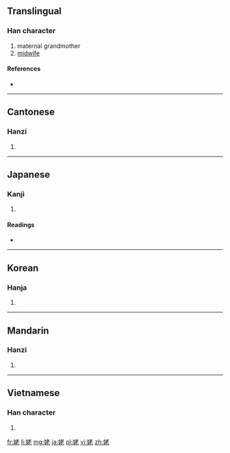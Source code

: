 ==Translingual==

===Han character===
{{Han char|rn=38|rad=女|as=06|sn=9|four=4441<sub>1</sub>|canj=女十大心 (VJKP)|ids=⿰[[女]][[老]]}}

# maternal grandmother
# [[midwife]]

====References====
* {{Han ref|kx=0260.090|dkj=06216|dj=0526.080|hdz=21042.100|uh=59E5|ud=23013|bh=ABBE|bd=43966}}

----

==Cantonese==

===Hanzi===
{{yue-hanzi|jyut=[[lou5]], [[mou5]]|y=lou5, mou5}}

# {{defn|lang=yue|sort=女06}}

----

==Japanese==

===Kanji===
{{ja-kanji|grade=|rs=女06}}

# {{defn|lang=ja|sort=女06}}

====Readings====
* {{ja-readings|on=[[ぼ]] (bo), [[も]] (mo)|kun=[[うば]] (uba), [[ばば]] (baba)}}

----

==Korean==

===Hanja===
{{ko-hanja|hangeul=모|rv=mo|mr=mo}}

# {{defn|lang=ko|sort=女06}}

----

==Mandarin==

===Hanzi===
{{cmn-hanzi|pin=[[mǔ]] ([[mu3]])|wg=mu<sup>3</sup>}}

# {{defn|lang=cmn|sort=女06}}

----

==Vietnamese==

===Han character===
{{vi-hantu|[[mỗ]], [[mụ]], [[lão]], [[muá]]|rs=女06}}

# {{defn|lang=vi|sort=女06}}

[[fr:姥]]
[[li:姥]]
[[mg:姥]]
[[ja:姥]]
[[pl:姥]]
[[vi:姥]]
[[zh:姥]]